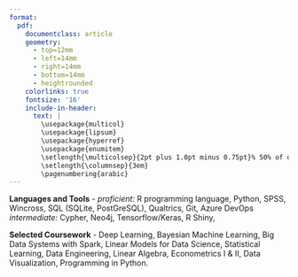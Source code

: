 ```yaml
---
format: 
  pdf: 
    documentclass: article
    geometry:
      - top=12mm
      - left=14mm
      - right=14mm
      - bottom=14mm
      - heightrounded
    colorlinks: true
    fontsize: '16'
    include-in-header: 
      text: |
        \usepackage{multicol}
        \usepackage{lipsum}
        \usepackage{hyperref}
        \usepackage{enumitem}
        \setlength{\multicolsep}{2pt plus 1.0pt minus 0.75pt}% 50% of original values
        \setlength{\columnsep}{3em}
        \pagenumbering{arabic} 
---
```


<!-- TITLE -->

```{=tex}
\begin{huge}\begin{center}{\bf MASON WALKER}\end{center}\end{huge}
```
<!-- CONTACT INFO -->

```{=tex}

\begin{center} 
{\bf Address}: 5446 Lauretta Street \#D San Diego, CA 92110 \\
{\bf Phone}: (209) 728-5288 | {\bf Email}: masonewalker@gmail.com | {\bf Citizenship}: USA
\end{center}
```
<!-- EDUCATION: 1ST BULLET -->

```{=tex}
\begin{large}
  {\bf EDUCATION}
  \vspace{3pt}
  \hrule
\end{large}

\begin{multicols}{2}
  \begin{flushleft}{\bf Northwestern University}\end{flushleft}
  \begin{flushright}Evanston, IL\end{flushright}
\end{multicols}
\vspace{-0.17cm}
\begin{multicols}{2}
  \begin{flushleft} \textit{Master of Science, Data Science}
  \end{flushleft}
  \begin{flushright} \textit{2021-2023}
  \end{flushright}
\end{multicols}
```
\vspace{0.05cm}

<!-- EDUCATION: 2ND BULLET -->

```{=tex}

\begin{multicols}{2}
  \begin{flushleft}{\bf University of California, Santa Barbara}\end{flushleft}
  \begin{flushright}Santa Barbara, CA\end{flushright}
\end{multicols}
\vspace{-0.17cm}
\begin{multicols}{2}
  \begin{flushleft} \textit{Bachelor of Arts, Political Science}
  \end{flushleft}
  \begin{flushright} \textit{2013-2017}
  \end{flushright}
\end{multicols}
\vspace{1.5pt}
```
\vspace{0.05cm}

<!-- EDUCATION: 3rd BULLET -->

```{=tex}

\begin{multicols}{2}
  \begin{flushleft}{\bf University of Maryland, Joint Program in Survey Methodolgy}\end{flushleft}
  \begin{flushright} College Park, MD\end{flushright}
\end{multicols}
\vspace{-0.17cm}
\begin{multicols}{2}
  \begin{flushleft} \textit{Graduate Certificate, Fundamentals of Survey Statistics}
  \end{flushleft}
  \begin{flushright} \textit{2024-present} \end{flushright}
\end{multicols}

\vspace{1.5pt}

```
<!-- EXPERIENCE : 1ST BULLET-->

```{=tex}
\begin{large}{\bf EXPERIENCE}
  \vspace{3pt}
  \hrule
\end{large}
  \begin{multicols}{2}
    \begin{flushleft}{\bf San Diego Gas \& Electric}\end{flushleft}
    \begin{flushright} 8326 Century Park CT, San Diego, CA 92123 \end{flushright}
  \end{multicols}
  \vspace{-0.12cm}
  \begin{multicols}{2}
    \begin{flushleft}\textit{Research Analyst}\end{flushleft}
    \begin{flushright} \textit{March 14, 2022-present} \end{flushright}\end
  {multicols}
    \vspace{-0.12cm}
  \begin{multicols}{2}
    \begin{flushleft}\ \end{flushleft}
    \begin{flushright} Hours/week: 40 \end{flushright}\end
  {multicols}

```
```{=tex}
  \vspace{1.5pt}
  \begin{multicols}{2}
    \begin{flushleft}\textit{Responsibilities:}\end{flushleft}
\end{multicols}
\vspace{-0.16cm}
\begin{enumerate}[itemsep=4.5pt,parsep=0pt,topsep=0pt,label = {\bullet}]

    \item As a research analyst, serve as a resource for senior management on research, technical and other matters; complete special projects, as assigned; coordinate/respond to data requests, including those from our regulator and other government agencies requiring advanced subject matter/statistical knowledge; work with other SDG\&E analysts to coordinate the research needed to respond to requests for information about our customers; develop/give presentations to internal/external stakeholders regarding customer metrics.


  \item Led a state-mandated project requiring SDG\&E to target certain customers for specific electric rates \& technologies; used cluster analysis to create customer profiles of 500k customers using a combination of internal SDG\&E and Census data to segment customers based on demographics and electric usage; cluster analysis was later used with supervised machine learning to predict which customers might be likely candidates for the proposed new rates. 
  
  
  \item Member of SDG\&E's Office of Data Science, a small volunter team responsible for helping foster and spread data science across the company; helped develop one of SDG\&E's first data dive events, an all day event focused on teaching the basics of cluster analysis to others at the company; helped test the feasibility of deploying graph databases across the company and creating learning materials for the Cypher language; helped create internal how-to guides detailing to employees how they can access and install various data science tools, such as Conda, Git, Python, R, and Azure DevOps.  

    
  \item Oversee all aspects of survey questionnaire and design for the marketing team, including managing survey vendor relations and survey sampling procedures; help develop methods to create survey weights and other bias reduction techniques with the survey data given from vendors; review data files for accuracy, completeness, and adherence to company standards.
  
  
  \item Create interactive dashboards in R Shiny illustrating various metrics and descriptive characteristics of SDG\&E customers for senior management and staff; merged SDG\&E data with various government data sources, such as Census, BLS and other sources to illustrate underserved \& harder to reach communities in the broader San Diego area for company focus, results were later incorporated into regulatory briefings; built interactive demographic profiles of customers at each zip code/census tract level for more targeted marketing campaigns and customer modeling.    

    
\end{enumerate}
```
\vspace{0.5cm}

<!-- EXPERIENCE: 2ND BULLET -->

```{=tex}

\begin{multicols}{2}
  \begin{flushleft}{\bf Pew Research Center}\end{flushleft}
  \begin{flushright} 1615 L St NW Suite 800, Washington, DC 20036 \end{flushright}
\end{multicols}
\vspace{-0.12cm}
\begin{multicols}{2}
  \begin{flushleft}\textit{Research Analyst I \& II}\end{flushleft}
  \begin{flushright} \textit{January 13, 2020-March 3, 2022} \end{flushright}\end
{multicols}
  \vspace{-0.12cm}
\begin{multicols}{2}
  \begin{flushleft}\ \end{flushleft}
  \begin{flushright} Hours/week: 40 \end{flushright}\end
{multicols}

```
```{=tex}
  \vspace{1.5pt}
  \begin{multicols}{2}
    \begin{flushleft}\textit{Responsibilities:}\end{flushleft}
\end{multicols}
\vspace{-0.16cm}
\begin{enumerate}[itemsep=4.5pt,parsep=0pt,topsep=0pt,label = {\bullet}]

    \item Wrote and authored a mix of comprehensive, lengthy research reports and relatively short analyses of research findings pertaining to Americans' attitudes towards the news media and newsroom demographics; analyzed and interpreted survey, demographic, or other data using statistical and other research tools; translated quantitative research findings into non-academic, clear prose for a general audience.

    \item Conducted statistical analysis of both survey and non-survey data; created cross-tabs of survey data using the statistical software R and SPSS; created OLS and logistic regression models in R on survey data to test survey findings and control for confounding variables; created automated scripts in R to test for inter-coder reliability using Cronbach's alpha on open-end survey data; tested the statistical significance of survey findings; calculated variance and standard errors of Census microdata survey estimates using jacknife replicate weights in R.  
    
  \item Managed various Pew Research Center projects and publications; responsible for leading meetings, overseeing, and creating strict documentation for junior staff members to follow for the manual coding and categorization of open-end survey and non-survey data; created the sampling frame of Pew's journalist survey, which included over 100k+ journalists in the frame, also supervised the development of the webscraping used to create the frame; led a small team of interns and junior staffers in performing a content analysis of newsroom layoff data, results were later part of a short report.
  
  \item Created and coauthored a series of short reports using economic and demographic data from the Census Bureau and Bureau of Labor Statistics to describe the changing landscape of newsroom employment and employees in the U.S.; collected and analyzed the data and coordinated with members of BLS and Census to better understand the scopes and limits of the data; the reports were some of the most cited from the Pew journalism team.


    
\end{enumerate}
```
\vspace{0.5cm}

<!-- EXPERIENCE: 3rd BULLET -->

```{=tex}

\begin{multicols}{2}
  \begin{flushleft}{\bf Pew Research Center}\end{flushleft}
  \begin{flushright} 1615 L St NW Suite 800, Washington, DC 20036 \end{flushright}
\end{multicols}
\vspace{-0.12cm}
\begin{multicols}{2}
  \begin{flushleft}\textit{Research Assistant I \& II}\end{flushleft}
  \begin{flushright} \textit{September 5, 2017-January 13, 2020} \end{flushright}\end
{multicols}
  \vspace{-0.12cm}
\begin{multicols}{2}
  \begin{flushleft}\ \end{flushleft}
  \begin{flushright} Hours/week: 40 \end{flushright}\end
{multicols}

```
```{=tex}
  \vspace{1.5pt}
  \begin{multicols}{2}
    \begin{flushleft}\textit{Responsibilities:}\end{flushleft}
\end{multicols}
\vspace{-0.16cm}
\begin{enumerate}[itemsep=4.5pt,parsep=0pt,topsep=0pt,label = {\bullet}]

    \item Responsible for supporting all aspects of the Pew journalism research portfolio of projects; these include fact-checking, proof-reading and background research to support the design and data collection of new research projects, statistical analysis, producing charts and tables for reports, writing and editing research reports; assist in writing survey questionnaires; responding to external requests for data/answering data related questions; training interns on Center standards and best practices; worked on a series of international survey projects centered around Western Europeans' attitudes towards the news media. 

  
  \item Supervised a series of ten focus groups as part of a yearlong study exploring Americans’ views of the news media, the focus groups were later used to inform the development of a series of surveys to gain a deeper understanding of Americans' views of the news media \& journalists across a range of dimensions; managed all aspects of the focus groups, including developing \& editing the moderator guide, working with the vendor on recruitment and sample design, monitoring the focus groups and making adjustments, analyzing the raw transcripts for overall themes and main takeaways.
  
  \item Helped manage and edit various parts of Pew Research Center's annual State of the News Media Report, an annual report on key audience and economic indicators for a variety of sectors within the U.S. news media industry, the report is widely cited both within the news media industry and government as a barometer for the health of the industry; collected and analyzed cable and network news audience and economic data; worked with vendors to understand data limitations; worked on certain sections of the report's methodology; drafted, wrote, and edited the cable and network news sections of the report; fact-checked other sections of the report as needed; responded to data requests from journalists, academics, and various government agencies/officials.

    
\end{enumerate}
```
\vspace{7pt}

<!-- SKILLS -->

```{=tex}
\begin{large}{\bf SKILLS}
  \vspace{3pt}
  \hrule
\end{large}
\vspace{-0.16cm}
```
**Languages and Tools** - *proficient:* R programming language, Python, SPSS, Wincross, SQL (SQLite, PostGreSQL), Qualtrics, Git, Azure DevOps *intermediate:* Cypher, Neo4j, Tensorflow/Keras, R Shiny, \LaTeX

\vspace{.5pt}

**Selected Coursework** - Deep Learning, Bayesian Machine Learning, Big Data Systems with Spark, Linear Models for Data Science, Statistical Learning, Data Engineering, Linear Algebra, Econometrics I & II, Data Visualization, Programming in Python.

\vspace{7pt}

<!-- PUBLICATIONS -->

```{=tex}
\begin{large}
{\bf PUBLICATIONS}
  \vspace{3pt}
  \hrule
  \vspace{-0.17cm}
\end{large}
```
```{=tex}
\vspace{0.25cm}

\begin{itemize}[label={},itemindent=-2em,leftmargin=2em, itemsep=3pt, parsep=3pt]

\item []  \href{https://www.pewresearch.org/fact-tank/2022/02/15/nearly-a-quarter-of-americans-get-news-from-podcasts/}{``Nearly a quarter of Americans get news from podcasts"} Walker. \textit{Pew Research Center}, 2022. 

\item []  \href{https://www.pewresearch.org/journalism/2021/09/20/news-consumption-across-social-media-in-2021/}{``News consumption across social media in 2021"} Walker \& Matsa. \textit{Pew Research Center}, 2021. 

\item []  \href{https://www.pewresearch.org/fact-tank/2021/08/18/more-americans-now-say-government-should-take-steps-to-restrict-false-information-online-than-in-2018/}{``More Americans now say government should take steps to restrict false information online than in 2018"} Mitchell \& Walker. \textit{Pew Research Center}, 2021.

\item []  \href{https://www.pewresearch.org/fact-tank/2021/07/13/u-s-newsroom-employment-has-fallen-26-since-2008/}{``U.S. newsroom employment has fallen 26\% since 2008"} Walker. \textit{Pew Research Center}, 2021.

\item []  \href{https://www.pewresearch.org/fact-tank/2021/05/21/a-third-of-large-u-s-newspapers-experienced-layoffs-in-2020-more-than-in-2019/}{``A third of large U.S. newspapers experienced layoffs in 2020, more than in 2019"} Walker \& Matsa. \textit{Pew Research Center}, 2021.

\item []  \href{https://www.pewresearch.org/fact-tank/2020/10/29/nearly-2800-newspaper-companies-received-ppp-loans/}{``Nearly 2,800 newspaper companies received paycheck protection loans, and most were under \$150K"} Walker \& Matsa. \textit{Pew Research Center}, 2020.

\item []  \href{https://www.pewresearch.org/fact-tank/2020/10/28/americans-blame-unfair-news-coverage-on-media-outlets-not-the-journalists-who-work-for-them/}{``Americans blame unfair news coverage on media outlets, not the journalists who work for them"} Walker \& Gottfried. \textit{Pew Research Center}, 2020.

\item []  \href{https://www.pewresearch.org/fact-tank/2020/10/09/most-americans-see-a-place-for-anonymous-sources-in-news-stories-but-not-all-the-time/}{``Most Americans see a place for anonymous sources in news stories, but not all the time"} Gottfried \& Walker. \textit{Pew Research Center}, 2020.

\item []  \href{https://www.journalism.org/2020/08/31/americans-see-skepticism-of-news-media-as-healthy-say-public-trust-in-the-institution-can-improve/}{``Americans see skepticism of news media as healthy, say public trust in the institution can improve"} Gottfried, Walker, Mitchell. \textit{Pew Research Center}, 2020.

\item[] \href{https://www.journalism.org/2020/05/08/americans-views-of-the-news-media-during-the-covid-19-outbreak//}{``Americans' views of the news media during the COVID-19 outbreak"} Gottfried, Walker, Mitchell. \textit{Pew Research Center}, 2020.

\item[] \href{https://www.journalism.org/2020/01/24/u-s-media-polarization-and-the-2020-election-a-nation-divided//}{``U.S. media polarization and the 2020 election: A nation divided"} Jurkowitz, Mitchell, Shearer, Walker. \textit{Pew Research Center}, 2020.

\item[] \href{https://www.pewresearch.org/journalism/2019/12/12/trusting-the-news-media-in-the-trump-era/}{``Trusting the news media in the Trump era"} Gottfried, Stocking, Grieco, Walker, Khuzam, Mitchell. \textit{Pew Research Center}, 2019.

\item[] \href{https://www.pewresearch.org/fact-tank/2019/11/19/americans-favor-mobile-devices-over-desktops-and-laptops-for-getting-news/}{``Americans favor mobile devices over desktops and laptops for getting news"} Walker. \textit{Pew Research Center}, 2019.

\item[] \href{https://www.pewresearch.org/fact-tank/2019/09/12/who-pays-for-local-news-in-the-u-s/}{``Who pays for local news in the U.S.?"} Walker. \textit{Pew Research Center}, 2019.

\item[] \href{https://www.pewresearch.org/fact-tank/2019/06/27/republicans-far-more-likely-than-democrats-to-say-fact-checkers-tend-to-favor-one-side/}{``Republicans far more likely than Democrats to say fact-checkers tend to favor one side"} Walker, Gottfried. \textit{Pew Research Center}, 2019.

\item[] \href{https://www.pewresearch.org/journalism/2019/06/05/many-americans-say-made-up-news-is-a-critical-problem-that-needs-to-be-fixed/}{``Many Americans say made-up news is a critical problem that needs to be fixed"} Mitchell, Gottfried, Stocking, Walker, Fedeli. \textit{Pew Research Center}, 2019.

\item[] \href{https://www.pewresearch.org/journalism/2019/04/23/news-media-attitudes-in-france/}{``News media attitudes in France
"} Sumida, Walker, Mitchell. \textit{Pew Research Center}, 2019.

\item[] \href{https://www.pewresearch.org/journalism/2018/10/30/western-europeans-under-30-view-news-media-less-positively-rely-more-on-digital-platforms-than-older-adults/}{``Western Europeans under 30 view news media less positively, rely more on digital platforms than older adults"} Matsa, Silver, Shearer, Walker. \textit{Pew Research Center}, 2018.

\item[] \href{https://www.pewresearch.org/journalism/2018/05/14/in-western-europe-public-attitudes-toward-news-media-more-divided-by-populist-views-than-left-right-ideology/}{``In Western Europe, public attitudes toward news media more divided by populist views than left-right ideology"} Mitchell, Simmons, Matsa, Silver, Shearer, Johnson, Walker, Taylor. \textit{Pew Research Center}, 2018.

\end{itemize}

```
\vspace{7pt}

<!-- PRESENTATIONS -->

```{=tex}
\begin{large}
{\bf PRESENTATIONS}
  \vspace{3pt}
  \hrule
  \vspace{-0.17cm}
\end{large}
```
```{=tex}
\vspace{0.25cm}

\begin{itemize}[label={},itemindent=-2em,leftmargin=2em, itemsep=3pt, parsep=3pt]

\item []  The League of Women Voters of Nebraska, ``Media Literacy in an Age of Disinformation", Nov. 4, 2021. 

\item []  American Association of Public Opinion Research (AAPOR) Annual Conference, Media Attitudes Session, ``Studying how media habits and attitudes relate to perceptions of the 2020 election: A year-long survey series", June 12, 2020. 

\item []  American Association of Public Opinion Research (AAPOR) Annual Conference Poster Session, ``Comparing Estimates of Newsroom Employees in U.S. Government and Private-Sector Surveys", May 18, 2019.

\end{itemize}

```
